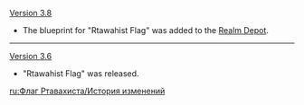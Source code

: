 {{Change History/Header}}
[[Version 3.8]]
* The blueprint for "Rtawahist Flag" was added to the [[Realm Depot]].
----
[[Version 3.6]]
* "Rtawahist Flag" was released.
<noinclude>
[[ru:Флаг Ртавахиста/История изменений]]
</noinclude>